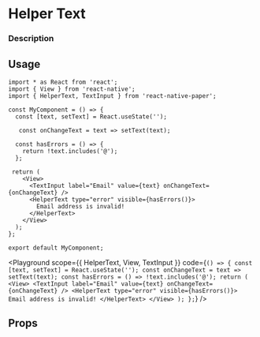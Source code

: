 
# Helper Text

### Description

## Usage

```tsx
import * as React from 'react';
import { View } from 'react-native';
import { HelperText, TextInput } from 'react-native-paper';

const MyComponent = () => {
  const [text, setText] = React.useState('');

   const onChangeText = text => setText(text);

  const hasErrors = () => {
    return !text.includes('@');
  };

 return (
    <View>
      <TextInput label="Email" value={text} onChangeText={onChangeText} />
      <HelperText type="error" visible={hasErrors()}>
        Email address is invalid!
      </HelperText>
    </View>
  );
};

export default MyComponent;
```

<Playground
  scope={{ HelperText, View, TextInput }}
  code={`
() => {
  const [text, setText] = React.useState('');
  const onChangeText = text => setText(text);
  const hasErrors = () => !text.includes('@');
  return (
    <View>
      <TextInput label="Email" value={text} onChangeText={onChangeText} />
      <HelperText type="error" visible={hasErrors()}>
        Email address is invalid!
      </HelperText>
    </View>
  );
};
`}
/>

## Props